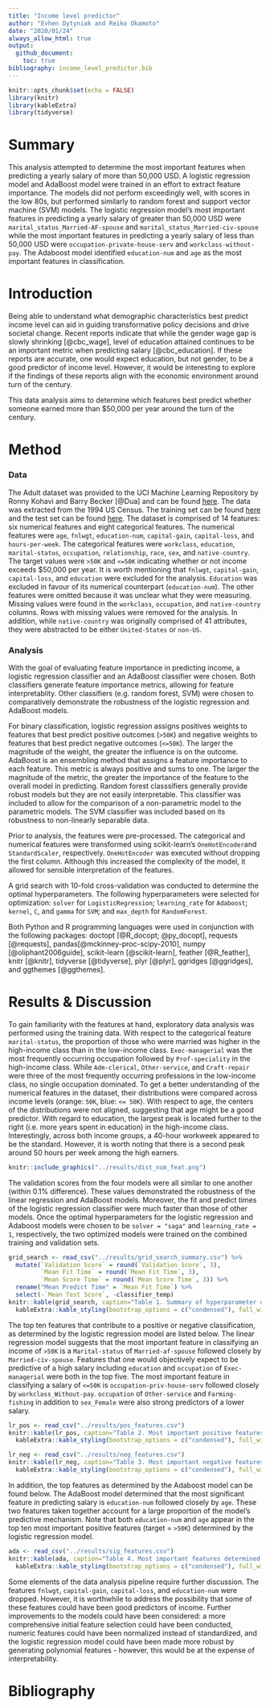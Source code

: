 ```yaml
---
title: "Income level predictor"
author: "Evhen Dytyniak and Reiko Okamoto"
date: "2020/01/24"
always_allow_html: true
output: 
  github_document:
    toc: true
bibliography: income_level_predictor.bib
---
```

```r
knitr::opts_chunk$set(echo = FALSE)
library(knitr)
library(kableExtra)
library(tidyverse)
```

# Summary
This analysis attempted to determine the most important features when predicting a yearly salary of more than 50,000 USD. A logistic regression model and AdaBoost model were trained in an effort to extract feature importance. The models did not perform exceedingly well, with scores in the low 80s, but performed similarly to random forest and support vector machine (SVM) models. The logistic regression model’s most important features in predicting a yearly salary of greater than 50,000 USD were `marital_status_Married-AF-spouse` and `marital_status_Married-civ-spouse` while the most important features in predicting a yearly salary of less than 50,000 USD were `occupation-private-house-serv` and `workclass-without-pay`. The Adaboost model identified `education-num` and `age` as the most important features in classification.

# Introduction
Being able to understand what demographic characteristics best predict income level can aid in guiding transformative policy decisions and drive societal change. Recent reports indicate that while the gender wage gap is slowly shrinking [@cbc_wage], level of education attained continues to be an important metric when predicting salary [@cbc_education]. If these reports are accurate, one would expect education, but not gender, to be a good predictor of income level. However, it would be interesting to explore if the findings of these reports align with the economic environment around turn of the century.

This data analysis aims to determine which features best predict whether someone earned more than $50,000 per year around the turn of the century. 

# Method
### Data
The Adult dataset was provided to the UCI Machine Learning Repository by Ronny Kohavi and Barry Becker [@Dua] and can be found [here](https://archive.ics.uci.edu/ml/datasets/Adult). The data was extracted from the 1994 US Census. The training set can be found [here](https://archive.ics.uci.edu/ml/machine-learning-databases/adult/adult.data) and the test set can be found [here](https://archive.ics.uci.edu/ml/machine-learning-databases/adult/adult.test). The dataset is comprised of 14 features: six numerical features and eight categorical features. The numerical features were `age`, `fnlwgt`, `education-num`, `capital-gain`, `capital-loss`, and `hours-per-week`. The categorical features were `workclass`, `education`, `marital-status`, `occupation`, `relationship`, `race`, `sex`, and `native-country`. The target values were `>50K` and `<=50K` indicating whether or not income exceeds $50,000 per year. It is worth mentioning that `fnlwgt`, `capital-gain`, `capital-loss`, and `education` were excluded for the analysis. `Education` was excluded in favour of its numerical counterpart (`education-num`). The other features were omitted because it was unclear what they were measuring. Missing values were found in the `workclass`, `occupation`, and `native-country` columns. Rows with missing values were removed for the analysis. In addition, while `native-country` was originally comprised of 41 attributes, they were abstracted to be either `United-States` or `non-US`. 

### Analysis
With the goal of evaluating feature importance in predicting income, a logistic regression classifier and an AdaBoost classifier were chosen. Both classifiers generate feature importance metrics, allowing for feature interpretablity. Other classifiers (e.g. random forest, SVM) were chosen to comparatively demonstrate the robustness of the logistic regression and AdaBoost models. 

For binary classification, logistic regression assigns positives weights to features that best predict positive outcomes (`>50K`) and negative weights to features that best predict negative outcomes (`<=50K`). The larger the magnitude of the weight, the greater the influence is on the outcome. AdaBoost is an ensembling method that assigns a feature importance to each feature. This metric is always positive and sums to one. The larger the magnitude of the metric, the greater the importance of the feature to the overall model in predicting. Random forest classsifiers generally provide robust models but they are not easily interpretable. This classifier was included to allow for the comparison of a non-parametric model to the parametric models. The SVM classifier was included based on its robustness to non-linearly separable data. 

Prior to analysis, the features were pre-processed. The categorical and numerical features were transformed using scikit-learn's `OneHotEncoder`and `StandardScaler`, respectively. `OneHotEncoder` was executed without dropping the first column. Although this increased the complexity of the model, it allowed for sensible interpretation of the features.

A grid search with 10-fold cross-validation was conducted to determine the optimal hyperparameters. The following hyperparameters were selected for optimization: `solver` for `LogisticRegression`; `learning_rate` for `Adaboost`; `kernel`, `C`, and `gamma` for `SVM`; and `max_depth` for `RandomForest`.

Both Python and R programming languages were used in conjunction with the following packages: doctopt [@R_docopt; @py_docopt], requests [@requests], pandas[@mckinney-proc-scipy-2010], numpy [@oliphant2006guide], scikit-learn [@scikit-learn], feather [@R_feather], knitr [@knitr], tidyverse [@tidyverse], plyr [@plyr], ggridges [@ggridges], and ggthemes [@ggthemes].

# Results & Discussion
To gain familiarity with the features at hand, exploratory data analysis was performed using the training data. With respect to the categorical feature `marital-status`, the proportion of those who were married was higher in the high-income class than in the low-income class. `Exec-managerial` was the most frequently occurring occupation followed by `Prof-speciality` in the high-income class. While `Adm-clerical`, `Other-service`, and `Craft-repair` were three of the most frequently occurring professions in the low-income class, no single occupation dominated. To get a better understanding of the numerical features in the dataset, their distributions were compared across income levels (orange: `50K`, blue: `<= 50K`). With respect to age, the centers of the distributions were not aligned, suggesting that age might be a good predictor. With regard to education, the largest peak is located further to the right (i.e. more years spent in education) in the high-income class. Interestingly, across both income groups, a 40-hour workweek appeared to be the standard. However, it is worth noting that there is a second peak around 50 hours per week among the high earners.

```r
knitr::include_graphics("../results/dist_num_feat.png")
```

The validation scores from the four models were all similar to one another (within 0.1% difference). These values demonstrated the robustness of the linear regression and AdaBoost models. Moreover, the fit and predict times of the logistic regression classifier were much faster than those of other models. Once the optimal hyperparameters for the logistic regression and Adaboost models were chosen to be `solver = "saga"` and `learning_rate = 1`, respectively, the two optimized models were trained on the combined training and validation sets.

```r
grid_search <- read_csv("../results/grid_search_summary.csv") %>%
  mutate(`Validation Score` = round(`Validation Score`, 3),
         `Mean Fit Time` = round(`Mean Fit Time`, 3),
         `Mean Score Time` = round(`Mean Score Time`, 3)) %>%
  rename("Mean Predict Time" = `Mean Fit Time`) %>%
  select(-`Mean Test Score`, -classifier_temp)
knitr::kable(grid_search, caption="Table 1. Summary of hyperparameter optimization.") %>%
  kableExtra::kable_styling(bootstrap_options = c("condensed"), full_width = F)
```

The top ten features that contribute to a positive or negative classification, as determined by the logistic regression model are listed below. The linear regression model suggests that the most important feature in classifying an income of `>50K` is a `Marital-status` of `Married-af-spouse` followed closely by `Married-civ-spouse`. Features that one would objectively expect to be predictive of a high salary including `education` and `occupation` of `Exec-managerial` were both in the top five. The most important feature in classifying a salary of `<=50K` is `occupation-priv-house-serv` followed closely by `workclass_Without-pay`. `occupation` of `Other-service` and `Farming-fishing` in addition to `sex_Female` were also strong predictors of a lower salary.

```r
lr_pos <- read_csv("../results/pos_features.csv")
knitr::kable(lr_pos, caption="Table 2. Most important positive features determined by logistic regression.") %>%
  kableExtra::kable_styling(bootstrap_options = c("condensed"), full_width = F)
```

```r
lr_neg <- read_csv("../results/neg_features.csv")
knitr::kable(lr_neg, caption="Table 3. Most important negative features determined by logistic regression.") %>%
  kableExtra::kable_styling(bootstrap_options = c("condensed"), full_width = F)
```

In addition, the top features as determined by the Adaboost model can be found below. The AdaBoost model determined that the most significant feature in predicting salary is `education-num` followed closely by `age`. These two features taken together account for a large proportion of the model's predictive mechanism. Note that both `education-num` and `age` appear in the top ten most important positive features (target = `>50K`) determined by the logistic regression model.

```r
ada <- read_csv("../results/sig_features.csv")
knitr::kable(ada, caption="Table 4. Most important features determined by Adaboost.") %>%
  kableExtra::kable_styling(bootstrap_options = c("condensed"), full_width = F)
```

Some elements of the data analysis pipeline require further discussion. The features `fnlwgt`, `capital-gain`, `capital-loss`, and `education-num` were dropped. However, it is worthwhile to address the possibility that some of these features could have been good predictors of income. Further improvements to the models could have been considered: a more comprehensive initial feature selection could have been conducted, numeric features could have been normalized instead of standardized, and the logistic regression model could have been made more robust by generating polynomial features - however, this would be at the expense of interpretability.

# Bibliography
